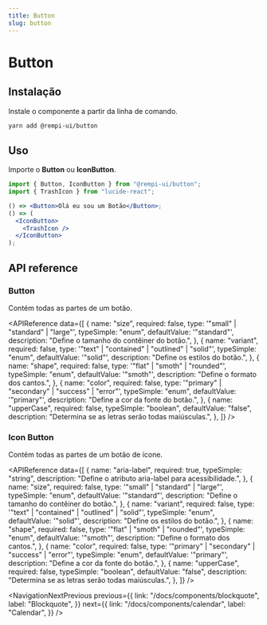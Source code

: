 ```yaml
---
title: Button
slug: button
---
```


# Button

<Description text="Botões permitem que os usuários tomem ações e façam escolhas com um único toque." />

<SelectVersion />

<PreviewComponent name="button" />

## Instalação

Instale o componente a partir da linha de comando.

```bash
yarn add @rempi-ui/button
```

## Uso

Importe o <strong>Button</strong> ou <strong>IconButton</strong>.

```jsx
import { Button, IconButton } from "@rempi-ui/button";
import { TrashIcon } from "lucide-react";

() => <Button>Olá eu sou um Botão</Button>;
() => (
  <IconButton>
    <TrashIcon />
  </IconButton>
);
```

## API reference

### Button

Contém todas as partes de um botão.

<APIReference
  data={[
    {
      name: "size",
      required: false,
      type: '"small" | "standard" | "large"',
      typeSimple: "enum",
      defaultValue: '"standard"',
      description: "Define o tamanho do contêiner do botão.",
    },
    {
      name: "variant",
      required: false,
      type: '"text" | "contained" | "outlined" | "solid"',
      typeSimple: "enum",
      defaultValue: '"solid"',
      description: "Define os estilos do botão.",
    },
    {
      name: "shape",
      required: false,
      type: '"flat" | "smoth" | "rounded"',
      typeSimple: "enum",
      defaultValue: '"smoth"',
      description: "Define o formato dos cantos.",
    },
    {
      name: "color",
      required: false,
      type: '"primary" | "secondary" | "success" | "error"',
      typeSimple: "enum",
      defaultValue: '"primary"',
      description: "Define a cor da fonte do botão.",
    },
    {
      name: "upperCase",
      required: false,
      typeSimple: "boolean",
      defaultValue: "false",
      description: "Determina se as letras serão todas maiúsculas.",
    },
  ]}
/>

### Icon Button

Contém todas as partes de um botão de ícone.

<APIReference
  data={[
    {
      name: "aria-label",
      required: true,
      typeSimple: "string",
      description: "Define o atributo aria-label para acessibilidade.",
    },
    {
      name: "size",
      required: false,
      type: '"small" | "standard" | "large"',
      typeSimple: "enum",
      defaultValue: '"standard"',
      description: "Define o tamanho do contêiner do botão.",
    },
    {
      name: "variant",
      required: false,
      type: '"text" | "contained" | "outlined" | "solid"',
      typeSimple: "enum",
      defaultValue: '"solid"',
      description: "Define os estilos do botão.",
    },
    {
      name: "shape",
      required: false,
      type: '"flat" | "smoth" | "rounded"',
      typeSimple: "enum",
      defaultValue: '"smoth"',
      description: "Define o formato dos cantos.",
    },
    {
      name: "color",
      required: false,
      type: '"primary" | "secondary" | "success" | "error"',
      typeSimple: "enum",
      defaultValue: '"primary"',
      description: "Define a cor da fonte do botão.",
    },
    {
      name: "upperCase",
      required: false,
      typeSimple: "boolean",
      defaultValue: "false",
      description: "Determina se as letras serão todas maiúsculas.",
    },
  ]}
/>

<NavigationNextPrevious
  previous={{
    link: "/docs/components/blockquote",
    label: "Blockquote",
  }}
  next={{
    link: "/docs/components/calendar",
    label: "Calendar",
  }}
/>

<EditThisPage url="components/pt-BR/button/1.0.1.mdx" />